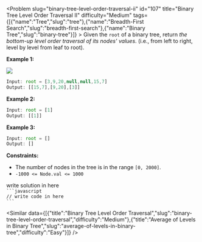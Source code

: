 
<Problem slug="binary-tree-level-order-traversal-ii" id="107" title="Binary Tree Level Order Traversal II" difficulty="Medium" tags={[{"name":"Tree","slug":"tree"},{"name":"Breadth-First Search","slug":"breadth-first-search"},{"name":"Binary Tree","slug":"binary-tree"}]} >
    Given the `root` of a binary tree, return _the bottom-up level order traversal of its nodes' values_. (i.e., from left to right, level by level from leaf to root).

**Example 1:**

![](https://assets.leetcode.com/uploads/2021/02/19/tree1.jpg)
```javascript 
Input: root = [3,9,20,null,null,15,7]
Output: [[15,7],[9,20],[3]]

```

**Example 2:**

```javascript 
Input: root = [1]
Output: [[1]]

```

**Example 3:**

```javascript 
Input: root = []
Output: []

```

**Constraints:**

*   The number of nodes in the tree is in the range `[0, 2000]`.
*   `-1000 <= Node.val <= 1000`
</Problem >

<Solution>
write solution in here
</Solution>

<Code>
```javascript
// write code in here
```
</Code>

<Similar data={[{"title":"Binary Tree Level Order Traversal","slug":"binary-tree-level-order-traversal","difficulty":"Medium"},{"title":"Average of Levels in Binary Tree","slug":"average-of-levels-in-binary-tree","difficulty":"Easy"}]} />

